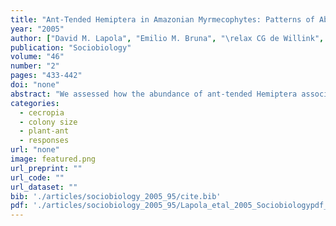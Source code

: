 ```yaml
---
title: "Ant-Tended Hemiptera in Amazonian Myrmecophytes: Patterns of Abundance and Implications for Mutualism Function (Hymenoptera : Formicidae)"
year: "2005"
author: ["David M. Lapola", "Emilio M. Bruna", "\relax CG de Willink", "Heraldo L. Vasconcelos"]
publication: "Sociobiology"
volume: "46"
number: "2"
pages: "433-442"
doi: "none"
abstract: "We assessed how the abundance of ant-tended Hemiptera associated with two Amazonian myrmecophytes, Tococa bullifera and Maieta guianensis, varied as a function of resident ant species. We collected five species or morpho-species of adult hemiptera in the domatia of M. guianensis, with four of these species also found in Tococa bullifera. Maieta guianensis plants inhabited by Crematogaster laevis had over four-fold more hemiptera in them than plants inhabited by Pheidole minutula. In contrast, the density of hemiptera in Tococa bullifera domatia was independent of the species of ant resident. For each of the two ant species inhabiting Maieta guianensis, there was a positive and significant relationship between the abundance of hemiptera and workers inhabiting a plant. This relationship was also significant and positive for the Tococa bullifera plants inhabited by C. laevis. However, there was no relationship between Azteca worker and hemipteran density, although there was a trend towards a positive relationship. Our results indicate that hemipteran abundance can vary significantly between different myrmecophyte species, but that the nature of this relationship is mediated by the identity of the ant associate. Because hemipterans are herbivores, the costs and benefits of different ant partners to the host plant may vary in ways that are often overlooked."
categories: 
  - cecropia
  - colony size
  - plant-ant
  - responses
url: "none"
image: featured.png
url_preprint: ""
url_code: ""
url_dataset: ""
bib: './articles/sociobiology_2005_95/cite.bib'
pdf: './articles/sociobiology_2005_95/Lapola_etal_2005_Sociobiologypdf_NA.pdf'
---
```

